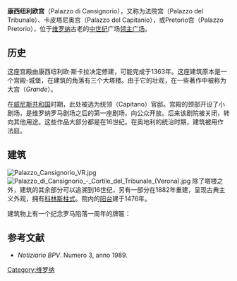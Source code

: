{{Coord|45|26|36.2|N|10|59|54.4|E|type:landmark|display=title}}
'''康西纽利欧宫'''（Palazzo di Cansignorio），又称为法院宫（Palazzo del Tribunale）、卡皮塔尼奥宫（Palazzo del Capitanio），或Pretorio宫（Palazzo Pretorio），位于[[维罗纳|维罗纳]]古老的[[中世纪|中世纪]]广场[[领主广场_(维罗纳)|领主广场]]。

== 历史 == 
这座宫殿由康西纽利欧·斯卡拉决定修建，可能完成于1363年。这座建筑原本是一个宫殿-城堡，在建筑的角落有三个大塔楼。由于它的壮观，在一些著作中被称为大宫（''Grande''）。

在[[威尼斯共和国|威尼斯共和国]]时期，此处被选为统领（Capitano）官邸。宫殿的颈部开设了小剧场，是维罗纳罗马剧场之后的第一座剧场，向公众开放。后来该剧院被关闭，转向其他用途。这些作品大部分都是在16世纪。在奥地利的统治时期，建筑被用作法庭。 

== 建筑 ==
[[Image:Palazzo_Cansignorio_VR.jpg|thumb]]
[[File:Palazzo_di_Cansignorio_-_Cortile_del_Tribunale_(Verona).jpg|thumb]]
除了塔楼之外，建筑的其余部分可以追溯到16世纪，另有一部分在1882年重建，呈现古典主义外观，拥有[[科林斯柱式|科林斯柱式]]。院内的[[阳台|阳台]]建于1476年。

建筑物上有一个纪念罗马陷落一周年的牌匾：  

{{quote|Ci siamo e ci resteremo|我们是，我们还将是[[意大利统一|独立战争]]的老战士 - 1871年9月20日}}

==参考文献==
*''Notiziario BPV''. Numero 3, anno 1989.

[[Category:维罗纳|Category:维罗纳]]